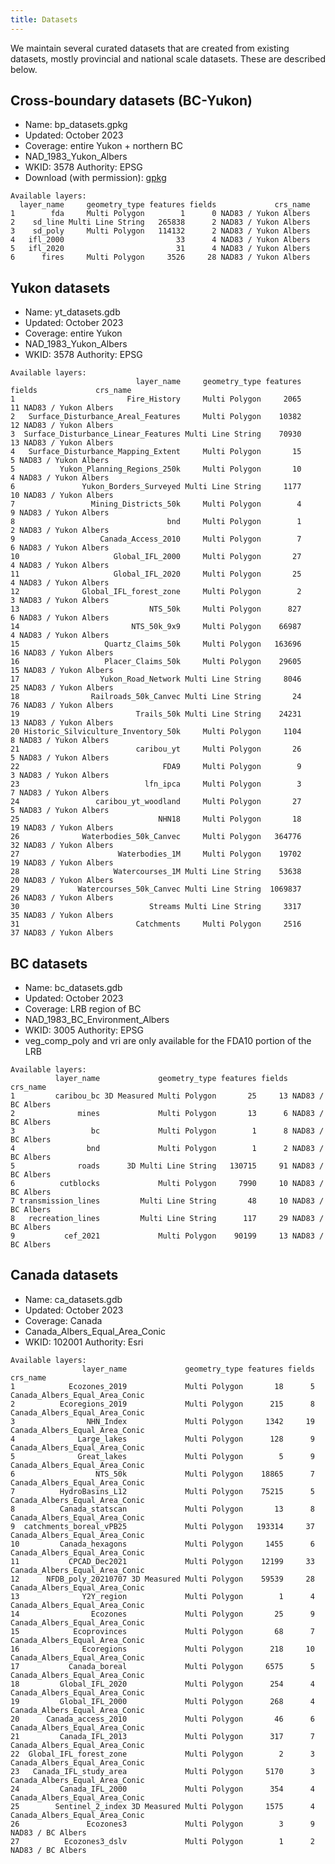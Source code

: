 ```yaml
---
title: Datasets
---
```


We maintain several curated datasets that are created from existing datasets, mostly provincial and national scale datasets. These are described below.

## Cross-boundary datasets (BC-Yukon)

- Name: bp_datasets.gpkg
- Updated: October 2023
- Coverage: entire Yukon + northern BC
- NAD_1983_Yukon_Albers
- WKID: 3578 Authority: EPSG
- Download (with permission): [gpkg](https://drive.google.com/open?id=1YD9eRFePQF8xXAqS1PAl3bD8cP9EWwvS&usp=drive_fs)

```
Available layers:
  layer_name     geometry_type features fields             crs_name
1        fda     Multi Polygon        1      0 NAD83 / Yukon Albers
2    sd_line Multi Line String   265838      2 NAD83 / Yukon Albers
3    sd_poly     Multi Polygon   114132      2 NAD83 / Yukon Albers
4   ifl_2000                         33      4 NAD83 / Yukon Albers
5   ifl_2020                         31      4 NAD83 / Yukon Albers
6      fires     Multi Polygon     3526     28 NAD83 / Yukon Albers
```

## Yukon datasets

- Name: yt_datasets.gdb
- Updated: October 2023
- Coverage: entire Yukon
- NAD_1983_Yukon_Albers
- WKID: 3578 Authority: EPSG

```
Available layers:
                            layer_name     geometry_type features fields             crs_name
1                         Fire_History     Multi Polygon     2065     11 NAD83 / Yukon Albers
2   Surface_Disturbance_Areal_Features     Multi Polygon    10382     12 NAD83 / Yukon Albers
3  Surface_Disturbance_Linear_Features Multi Line String    70930     13 NAD83 / Yukon Albers
4   Surface_Disturbance_Mapping_Extent     Multi Polygon       15      5 NAD83 / Yukon Albers
5          Yukon_Planning_Regions_250k     Multi Polygon       10      4 NAD83 / Yukon Albers
6               Yukon_Borders_Surveyed Multi Line String     1177     10 NAD83 / Yukon Albers
7                 Mining_Districts_50k     Multi Polygon        4      9 NAD83 / Yukon Albers
8                                  bnd     Multi Polygon        1      2 NAD83 / Yukon Albers
9                   Canada_Access_2010     Multi Polygon        7      6 NAD83 / Yukon Albers
10                     Global_IFL_2000     Multi Polygon       27      4 NAD83 / Yukon Albers
11                     Global_IFL_2020     Multi Polygon       25      4 NAD83 / Yukon Albers
12              Global_IFL_forest_zone     Multi Polygon        2      3 NAD83 / Yukon Albers
13                             NTS_50k     Multi Polygon      827      6 NAD83 / Yukon Albers
14                         NTS_50k_9x9     Multi Polygon    66987      4 NAD83 / Yukon Albers
15                   Quartz_Claims_50k     Multi Polygon   163696     16 NAD83 / Yukon Albers
16                   Placer_Claims_50k     Multi Polygon    29605     15 NAD83 / Yukon Albers
17                  Yukon_Road_Network Multi Line String     8046     25 NAD83 / Yukon Albers
18                Railroads_50k_Canvec Multi Line String       24     76 NAD83 / Yukon Albers
19                          Trails_50k Multi Line String    24231     13 NAD83 / Yukon Albers
20 Historic_Silviculture_Inventory_50k     Multi Polygon     1104      8 NAD83 / Yukon Albers
21                          caribou_yt     Multi Polygon       26      5 NAD83 / Yukon Albers
22                                FDA9     Multi Polygon        9      3 NAD83 / Yukon Albers
23                            lfn_ipca     Multi Polygon        3      7 NAD83 / Yukon Albers
24                 caribou_yt_woodland     Multi Polygon       27      5 NAD83 / Yukon Albers
25                               NHN18     Multi Polygon       18     19 NAD83 / Yukon Albers
26              Waterbodies_50k_Canvec     Multi Polygon   364776     32 NAD83 / Yukon Albers
27                      Waterbodies_1M     Multi Polygon    19702     19 NAD83 / Yukon Albers
28                     Watercourses_1M Multi Line String    53638     20 NAD83 / Yukon Albers
29             Watercourses_50k_Canvec Multi Line String  1069837     26 NAD83 / Yukon Albers
30                             Streams Multi Line String     3317     35 NAD83 / Yukon Albers
31                          Catchments     Multi Polygon     2516     37 NAD83 / Yukon Albers
```

## BC datasets

- Name: bc_datasets.gdb
- Updated: October 2023
- Coverage: LRB region of BC
- NAD_1983_BC_Environment_Albers
- WKID: 3005 Authority: EPSG
- veg_comp_poly and vri are only available for the FDA10 portion of the LRB

```
Available layers:
          layer_name             geometry_type features fields          crs_name
1         caribou_bc 3D Measured Multi Polygon       25     13 NAD83 / BC Albers
2              mines             Multi Polygon       13      6 NAD83 / BC Albers
3                 bc             Multi Polygon        1      8 NAD83 / BC Albers
4                bnd             Multi Polygon        1      2 NAD83 / BC Albers
5              roads      3D Multi Line String   130715     91 NAD83 / BC Albers
6          cutblocks             Multi Polygon     7990     10 NAD83 / BC Albers
7 transmission_lines         Multi Line String       48     10 NAD83 / BC Albers
8   recreation_lines         Multi Line String      117     29 NAD83 / BC Albers
9           cef_2021             Multi Polygon    90199     13 NAD83 / BC Albers
```

## Canada datasets

- Name: ca_datasets.gdb
- Updated: October 2023
- Coverage: Canada
- Canada_Albers_Equal_Area_Conic
- WKID: 102001 Authority: Esri

```
Available layers:
                layer_name             geometry_type features fields                       crs_name
1            Ecozones_2019             Multi Polygon       18      5 Canada_Albers_Equal_Area_Conic
2          Ecoregions_2019             Multi Polygon      215      8 Canada_Albers_Equal_Area_Conic
3                NHN_Index             Multi Polygon     1342     19 Canada_Albers_Equal_Area_Conic
4              Large_lakes             Multi Polygon      128      9 Canada_Albers_Equal_Area_Conic
5              Great_lakes             Multi Polygon        5      9 Canada_Albers_Equal_Area_Conic
6                  NTS_50k             Multi Polygon    18865      7 Canada_Albers_Equal_Area_Conic
7          HydroBasins_L12             Multi Polygon    75215      5 Canada_Albers_Equal_Area_Conic
8          Canada_statscan             Multi Polygon       13      8 Canada_Albers_Equal_Area_Conic
9  catchments_boreal_vPB25             Multi Polygon   193314     37 Canada_Albers_Equal_Area_Conic
10         Canada_hexagons             Multi Polygon     1455      6 Canada_Albers_Equal_Area_Conic
11           CPCAD_Dec2021             Multi Polygon    12199     33 Canada_Albers_Equal_Area_Conic
12      NFDB_poly_20210707 3D Measured Multi Polygon    59539     28 Canada_Albers_Equal_Area_Conic
13              Y2Y_region             Multi Polygon        1      4 Canada_Albers_Equal_Area_Conic
14                Ecozones             Multi Polygon       25      9 Canada_Albers_Equal_Area_Conic
15            Ecoprovinces             Multi Polygon       68      7 Canada_Albers_Equal_Area_Conic
16              Ecoregions             Multi Polygon      218     10 Canada_Albers_Equal_Area_Conic
17           Canada_boreal             Multi Polygon     6575      5 Canada_Albers_Equal_Area_Conic
18         Global_IFL_2020             Multi Polygon      254      4 Canada_Albers_Equal_Area_Conic
19         Global_IFL_2000             Multi Polygon      268      4 Canada_Albers_Equal_Area_Conic
20      Canada_access_2010             Multi Polygon       46      6 Canada_Albers_Equal_Area_Conic
21         Canada_IFL_2013             Multi Polygon      317      7 Canada_Albers_Equal_Area_Conic
22  Global_IFL_forest_zone             Multi Polygon        2      3 Canada_Albers_Equal_Area_Conic
23   Canada_IFL_study_area             Multi Polygon     5170      3 Canada_Albers_Equal_Area_Conic
24         Canada_IFL_2000             Multi Polygon      354      4 Canada_Albers_Equal_Area_Conic
25        Sentinel_2_index 3D Measured Multi Polygon     1575      4 Canada_Albers_Equal_Area_Conic
26               Ecozones3             Multi Polygon        3      9              NAD83 / BC Albers
27          Ecozones3_dslv             Multi Polygon        1      2              NAD83 / BC Albers
```